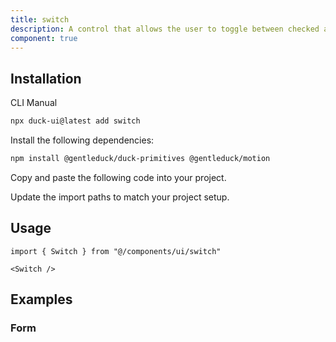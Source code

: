 ```yaml
---
title: switch
description: A control that allows the user to toggle between checked and not checked.
component: true
---
```


<ComponentPreview name="switch-1" description="A switch component." />

## Installation

<Tabs defaultValue="cli">

<TabsList>
  <TabsTrigger value="cli">CLI</TabsTrigger>
  <TabsTrigger value="manual">Manual</TabsTrigger>
</TabsList>
<TabsContent value="cli">

```bash
npx duck-ui@latest add switch
```

</TabsContent>

<TabsContent value="manual">

<Steps>

<Step>Install the following dependencies:</Step>

```bash
npm install @gentleduck/duck-primitives @gentleduck/motion
```

<Step>Copy and paste the following code into your project.</Step>

<ComponentSource name="switch" />

<Step>Update the import paths to match your project setup.</Step>

</Steps>

</TabsContent>

</Tabs>

## Usage

```tsx
import { Switch } from "@/components/ui/switch"
```

```tsx
<Switch />
```

## Examples

### Form

<ComponentPreview name="switch-2" />
